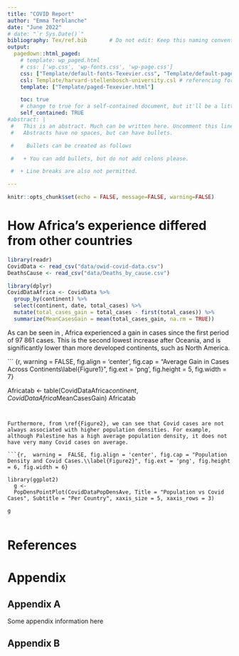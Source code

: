 ```yaml
---
title: "COVID Report"
author: "Emma Terblanche"
date: "June 2022"
# date: "`r Sys.Date()`"
bibliography: Tex/ref.bib       # Do not edit: Keep this naming convention and location.
output:
  pagedown::html_paged:
    # template: wp_paged.html
    # css: ['wp.css', 'wp-fonts.css', 'wp-page.css']
    css: ["Template/default-fonts-Texevier.css", "Template/default-page-Texevier.css", "Template/default-Texevier.css"]
    csl: Template/harvard-stellenbosch-university.csl # referencing format used.
    template: ["Template/paged-Texevier.html"]

    toc: true
    # change to true for a self-contained document, but it'll be a litte slower for Pandoc to render
    self_contained: TRUE
#abstract: |
 #   This is an abstract. Much can be written here. Uncomment this line to go without an abstract.
 #   Abstracts have no spaces, but can have bullets.

 #    Bullets can be created as follows

 #   + You can add bullets, but do not add colons please.

 #  + Line breaks are also not permitted.

---
```


```r
knitr::opts_chunk$set(echo = FALSE, message=FALSE, warning=FALSE)
```

\newpage

# How Africa's experience differed from other countries  {-}

``` r
library(readr)
CovidData <- read_csv("data/owid-covid-data.csv")
DeathsCause <- read_csv("data/Deaths_by_cause.csv")

library(dplyr)
CovidDataAfrica <- CovidData %>% 
  group_by(continent) %>% 
  select(continent, date, total_cases) %>% 
  mutate(total_cases_gain = total_cases - first(total_cases)) %>%
  summarize(MeanCasesGain = mean(total_cases_gain, na.rm = TRUE))
```

As can be seen in \ref{Figure1}, Africa experienced a gain in cases since the first period of 97 861 cases. This is the second lowest increase after Oceania, and is significantly lower than more developed continents, such as North America. 

``` {r, warning =  FALSE, fig.align = 'center', fig.cap = "Average Gain in Cases Across Continents\\label{Figure1}", fig.ext = 'png', fig.height = 5, fig.width = 7}

Africatab <- table(CovidDataAfrica$continent, CovidDataAfrica$MeanCasesGain)
Africatab
```


Furthermore, from \ref{Figure2}, we can see that Covid cases are not always associated with higher population densities. For example, although Palestine has a high average population density, it does not have very many Covid cases on average. 

```{r,  warning =  FALSE, fig.align = 'center', fig.cap = "Population Density and Covid Cases.\\label{Figure2}", fig.ext = 'png', fig.height = 6, fig.width = 6}

library(ggplot2)
  g <-
  PopDensPointPlot(CovidDataPopDensAve, Title = "Population vs Covid Cases", Subtitle = "Per Country", xaxis_size = 5, xaxis_rows = 3)

g


````




# References {-}

<div id="refs"></div>


# Appendix {-}

## Appendix A {-}

Some appendix information here

## Appendix B {-}



